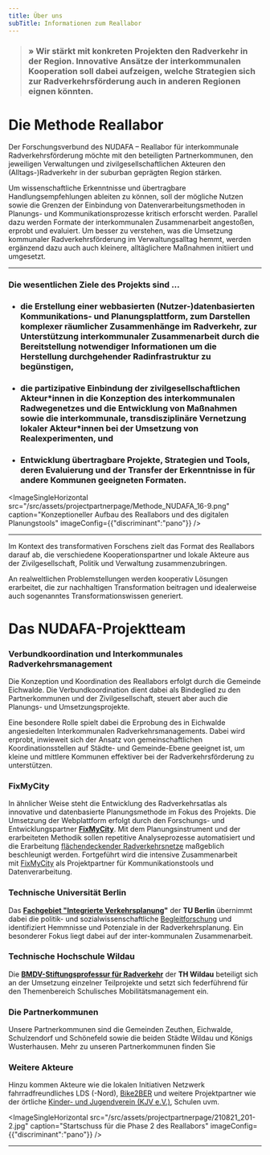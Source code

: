 ```yaml
---
title: Über uns
subTitle: Informationen zum Reallabor
---
```

> ### » Wir stärkt mit konkreten Projekten den Radverkehr in der Region. Innovative Ansätze der interkommunalen Kooperation soll dabei aufzeigen, welche Strategien sich zur Radverkehrsförderung auch in anderen Regionen eignen könnten.&#x20;

# **Die Methode Reallabor**

Der Forschungsverbund des NUDAFA – Reallabor für interkommunale Radverkehrsförderung möchte mit den beteiligten Partnerkommunen, den jeweiligen Verwaltungen und zivilgesellschaftlichen Akteuren den (Alltags-)Radverkehr in der suburban geprägten Region stärken.&#x20;

Um wissenschaftliche Erkenntnisse und übertragbare Handlungsempfehlungen ableiten zu können, soll der mögliche Nutzen sowie die Grenzen der Einbindung von Datenverarbeitungsmethoden in Planungs- und Kommunikationsprozesse kritisch erforscht werden. Parallel dazu werden Formate der interkommunalen Zusammenarbeit angestoßen, erprobt und evaluiert. Um besser zu verstehen, was die Umsetzung kommunaler Radverkehrsförderung im Verwaltungsalltag hemmt, werden ergänzend dazu auch auch kleinere, alltäglichere Maßnahmen initiiert und umgesetzt.

---

### Die wesentlichen Ziele des Projekts sind …

* ### die Erstellung einer webbasierten (Nutzer-)datenbasierten Kommunikations- und Planungsplattform, zum Darstellen komplexer räumlicher Zusammenhänge im Radverkehr, zur Unterstützung interkommunaler Zusammenarbeit durch die Bereitstellung notwendiger Informationen um die Herstellung durchgehender Radinfrastruktur zu begünstigen,
* ### die partizipative Einbindung der zivilgesellschaftlichen Akteur\*innen in die Konzeption des interkommunalen Radwegenetzes und die Entwicklung von Maßnahmen sowie die interkommunale, transdisziplinäre Vernetzung lokaler Akteur\*innen bei der Umsetzung von Realexperimenten, und
* ### Entwicklung übertragbare Projekte, Strategien und Tools, deren Evaluierung und der Transfer der Erkenntnisse in für andere Kommunen geeigneten Formaten. 

<ImageSingleHorizontal src="/src/assets/projectpartnerpage/Methode_NUDAFA_16-9.png" caption="Konzeptioneller Aufbau des Reallabors und des digitalen Planungstools" imageConfig={{"discriminant":"pano"}} />

---

Im Kontext des transformativen Forschens zielt das Format des Reallabors darauf ab, die verschiedene Kooperationspartner und lokale Akteure aus der Zivilgesellschaft, Politik und Verwaltung zusammenzubringen.&#x20;

An realweltlichen Problemstellungen werden kooperativ Lösungen erarbeitet, die zur nachhaltigen Transformation beitragen und idealerweise auch sogenanntes Transformationswissen generiert.&#x20;

# Das NUDAFA-Projektteam

### Verbundkoordination und Interkommunales Radverkehrsmanagement&#x20;

Die Konzeption und Koordination des Reallabors erfolgt durch die Gemeinde Eichwalde. Die Verbundkoordination dient dabei als Bindeglied zu den Partnerkommunen und der Zivilgesellschaft, steuert aber auch die Planungs- und Umsetzungsprojekte.&#x20;

Eine besondere Rolle spielt dabei die Erprobung des in Eichwalde angesiedelten Interkommunalen Radverkehrsmanagements. Dabei wird erprobt, inwieweit sich der Ansatz von gemeinschaftlichen Koordinationsstellen auf Städte- und Gemeinde-Ebene geeignet ist, um kleine und mittlere Kommunen effektiver bei der Radverkehrsförderung zu unterstützen.&#x20;

### FixMyCity

In ähnlicher Weise steht die Entwicklung des Radverkehrsatlas als innovative und datenbasierte Planungsmethode im Fokus des Projekts. Die Umsetzung der Webplattform erfolgt durch den Forschungs- und Entwicklungspartner [**FixMyCity**](https://www.fixmycity.de/). Mit dem Planungsinstrument und der erarbeiteten Methodik sollen repetitive Analyseprozesse automatisiert und die Erarbeitung [flächendeckender Radverkehrsnetze](/radnetz/einleitung?map=10.4%2F52.368%2F13.622) maßgeblich beschleunigt werden. Fortgeführt wird die intensive Zusammenarbeit mit [FixMyCity](https://fixmyberlin.de/) als Projektpartner für Kommunikationstools und Datenverarbeitung.&#x20;

### Technische Universität Berlin

Das [**Fachgebiet "Integrierte Verkehrsplanung**](https://ivp.tu-berlin.de/)**"** der **TU Berlin** übernimmt dabei die politik- und sozialwissenschaftliche [Begleitforschung](/begleitforschung/) und identifiziert Hemmnisse und Potenziale in der Radverkehrsplanung. Ein besonderer Fokus liegt dabei auf der inter-kommunalen Zusammenarbeit.&#x20;

### Technische Hochschule Wildau

Die [**BMDV-Stiftungsprofessur für Radverkehr**](https://www.th-wildau.de/index.php?id=28606) der **TH Wildau** beteiligt sich an der Umsetzung einzelner Teilprojekte und setzt sich federführend für den Themenbereich Schulisches Mobilitätsmanagement ein.&#x20;

### Die Partnerkommunen

Unsere Partnerkommunen sind die Gemeinden Zeuthen, Eichwalde, Schulzendorf und Schönefeld sowie die beiden Städte Wildau und Königs Wusterhausen. Mehr zu unseren Partnerkommunen finden Sie <TextLinkArrow href="/partnerkommunen/" display="hier" external={false} />

### Weitere Akteure

Hinzu kommen Akteure wie die lokalen Initiativen Netzwerk fahrradfreundliches LDS (-Nord), [Bike2BER](https://bike2ber.de/) und weitere Projektpartner wie der örtliche [Kinder- und Jugendverein (KJV e.V.)](https://www.kjv.de/), Schulen uvm.

<ImageSingleHorizontal src="/src/assets/projectpartnerpage/210821_201-2.jpg" caption="Startschuss für die Phase 2 des Reallabors" imageConfig={{"discriminant":"pano"}} />

---

#####
